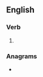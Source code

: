 ==English==

===Verb===
{{head|en|verb form}}

# {{en-past of|card}}

===Anagrams===
* {{anagrams|en|a=acdder|Cadder|decard}}